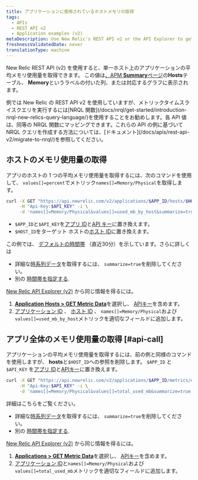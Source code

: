 ```yaml
---
title: アプリケーションに使用されているホストメモリの取得
tags:
  - APIs
  - REST API v2
  - Application examples (v2)
metaDescription: Use New Relic's REST API v2 or the API Explorer to get average CPU usage per by host.
freshnessValidatedDate: never
translationType: machine
---
```


New Relic REST API (v2) を使用すると、単一ホスト上のアプリケーションの平均メモリ使用量を取得できます。 この値は[、APM <DNT>**Summary**</DNT>ページ](/docs/apm/applications-menu/monitoring/apm-overview-page)の<DNT>**Hosts**</DNT>テーブル、 <DNT>**Memory**</DNT>というラベルの付いた列、または対応するグラフに表示されます。

<Callout variant="important">
  例では New Relic の REST API v2 を使用していますが、メトリックタイムスライスクエリを実行するには[NRQL 関数](/docs/nrql/get-started/introduction-nrql-new-relics-query-language/)を使用することをお勧めします。各 API 値は、同等の NRQL 関数にマッピングできます。これらの API の例に基づいて NRQL クエリを作成する方法については、[ドキュメント](/docs/apis/rest-api-v2/migrate-to-nrql/)を参照してください。
</Callout>

## ホストのメモリ使用量の取得

アプリのホストの 1 つの平均メモリ使用量を取得するには、次のコマンドを使用して、 `values[]=percent`でメトリック`names[]=Memory/Physical`を取得します。

```bash
curl -X GET "https://api.newrelic.com/v2/applications/$APP_ID/hosts/$HOST_ID/metrics/data.json" \
     -H "Api-Key:$API_KEY" -i \
     -d 'names[]=Memory/Physical&values[]=used_mb_by_host&summarize=true'
```

* `$APP_ID`と`$API_KEY`を[アプリ ID](/docs/apm/apis/requirements/identification-code)と[API キー](/docs/apis/rest-api-v2/getting-started/introduction-new-relic-rest-api-v2#api_key)に置き換えます。
* `$HOST_ID`をターゲット ホストの[ホスト ID](/docs/apis/rest-api-v2/requirements/listing-host-instance-application-server-ids#locating_host_id)に置き換えます。

この例では、 [デフォルトの時間帯](/docs/apis/rest-api-v2/requirements/specifying-time-range-v2) （直近30分）を示しています。さらに詳しくは

* 詳細な[時系列データ](/docs/apis/rest-api-v2/requirements/calculating-average-metric-values-summarize)を取得するには、 `summarize=true`を削除してください。
* 別の [時間帯を指定する](/docs/apis/rest-api-v2/requirements/specifying-time-range-v2).

[New Relic API Explorer (v2)](https://rpm.newrelic.com/api/explore) から同じ情報を得るには。

1. [<DNT>**Application Hosts &gt; GET Metric Data**</DNT>](https://rpm.newrelic.com/api/explore/application_hosts/data)を選択し、 [APIキー](/docs/apis/rest-api-v2/getting-started/introduction-new-relic-rest-api-v2#api_key)を含めます。
2. [アプリケーション ID](/docs/apm/apis/requirements/identification-code) 、 [ホスト ID](/docs/apis/rest-api-v2/requirements/listing-host-instance-application-server-ids#locating_host_id) 、 `names[]=Memory/Physical`および`values[]=used_mb_by_host`メトリックを適切なフィールドに追加します。

## アプリ全体のメモリ使用量の取得 [#api-call]

アプリケーションの平均メモリ使用量を取得するには、前の例と同様のコマンドを使用しますが、 <DNT>**hosts**</DNT>と`$HOST_ID`への参照を削除します。 `$APP_ID` と `$API_KEY` を[アプリ ID](/docs/apm/apis/requirements/identification-code)と[APIキー](/docs/apis/rest-api-v2/getting-started/introduction-new-relic-rest-api-v2#api_key)に置き換えます。

```bash
curl -X GET "https://api.newrelic.com/v2/applications/$APP_ID/metrics/data.json" \
     -H "Api-Key:$API_KEY" -i \
     -d 'names[]=Memory/Physical&values[]=total_used_mb&summarize=true'
```

詳細はこちらをご覧ください。

* 詳細な[時系列データ](/docs/apis/rest-api-v2/requirements/calculating-average-metric-values-summarize)を取得するには、 `summarize=true`を削除してください。
* 別の [時間帯を指定する](/docs/apis/rest-api-v2/requirements/specifying-time-range-v2).

[New Relic API Explorer (v2)](https://rpm.newrelic.com/api/explore) から同じ情報を得るには。

1. [<DNT>**Applications &gt; GET Metric Data**</DNT>](https://rpm.newrelic.com/api/explore/applications/data)を選択し、 [APIキー](/docs/apis/rest-api-v2/getting-started/introduction-new-relic-rest-api-v2#api_key)を含めます。
2. [アプリケーション ID](/docs/apm/apis/requirements/identification-code)と`names[]=Memory/Physical`および`values[]=total_used_mb`メトリックを適切なフィールドに追加します。